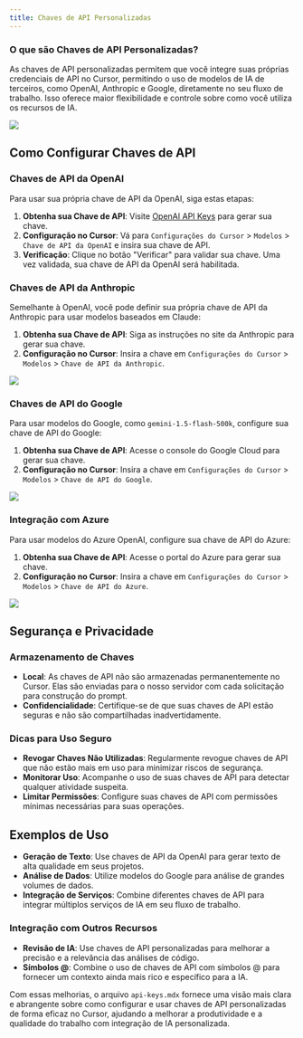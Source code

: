 ```yaml
---
title: Chaves de API Personalizadas
---
```


### O que são Chaves de API Personalizadas?

As chaves de API personalizadas permitem que você integre suas próprias credenciais de API no Cursor, permitindo o uso de modelos de IA de terceiros, como OpenAI, Anthropic e Google, diretamente no seu fluxo de trabalho. Isso oferece maior flexibilidade e controle sobre como você utiliza os recursos de IA.

<Frame>
  <img src="/images/misc/openai-api.png" />
</Frame>

## Como Configurar Chaves de API

### Chaves de API da OpenAI

Para usar sua própria chave de API da OpenAI, siga estas etapas:

1. **Obtenha sua Chave de API**: Visite [OpenAI API Keys](https://platform.openai.com/account/api-keys) para gerar sua chave.
2. **Configuração no Cursor**: Vá para `Configurações do Cursor` > `Modelos` > `Chave de API da OpenAI` e insira sua chave de API.
3. **Verificação**: Clique no botão "Verificar" para validar sua chave. Uma vez validada, sua chave de API da OpenAI será habilitada.

### Chaves de API da Anthropic

Semelhante à OpenAI, você pode definir sua própria chave de API da Anthropic para usar modelos baseados em Claude:

1. **Obtenha sua Chave de API**: Siga as instruções no site da Anthropic para gerar sua chave.
2. **Configuração no Cursor**: Insira a chave em `Configurações do Cursor` > `Modelos` > `Chave de API da Anthropic`.

<Frame>
  <img src="/images/misc/anthropic-api.png" />
</Frame>

### Chaves de API do Google

Para usar modelos do Google, como `gemini-1.5-flash-500k`, configure sua chave de API do Google:

1. **Obtenha sua Chave de API**: Acesse o console do Google Cloud para gerar sua chave.
2. **Configuração no Cursor**: Insira a chave em `Configurações do Cursor` > `Modelos` > `Chave de API do Google`.

<Frame>
  <img src="/images/misc/google-api.png" />
</Frame>

### Integração com Azure

Para usar modelos do Azure OpenAI, configure sua chave de API do Azure:

1. **Obtenha sua Chave de API**: Acesse o portal do Azure para gerar sua chave.
2. **Configuração no Cursor**: Insira a chave em `Configurações do Cursor` > `Modelos` > `Chave de API do Azure`.

<Frame>
  <img src="/images/misc/azure-api.png" />
</Frame>

## Segurança e Privacidade

### Armazenamento de Chaves

- **Local**: As chaves de API não são armazenadas permanentemente no Cursor. Elas são enviadas para o nosso servidor com cada solicitação para construção do prompt.
- **Confidencialidade**: Certifique-se de que suas chaves de API estão seguras e não são compartilhadas inadvertidamente.

### Dicas para Uso Seguro

- **Revogar Chaves Não Utilizadas**: Regularmente revogue chaves de API que não estão mais em uso para minimizar riscos de segurança.
- **Monitorar Uso**: Acompanhe o uso de suas chaves de API para detectar qualquer atividade suspeita.
- **Limitar Permissões**: Configure suas chaves de API com permissões mínimas necessárias para suas operações.

## Exemplos de Uso

- **Geração de Texto**: Use chaves de API da OpenAI para gerar texto de alta qualidade em seus projetos.
- **Análise de Dados**: Utilize modelos do Google para análise de grandes volumes de dados.
- **Integração de Serviços**: Combine diferentes chaves de API para integrar múltiplos serviços de IA em seu fluxo de trabalho.

### Integração com Outros Recursos

- **Revisão de IA**: Use chaves de API personalizadas para melhorar a precisão e a relevância das análises de código.
- **Símbolos @**: Combine o uso de chaves de API com símbolos @ para fornecer um contexto ainda mais rico e específico para a IA.

Com essas melhorias, o arquivo `api-keys.mdx` fornece uma visão mais clara e abrangente sobre como configurar e usar chaves de API personalizadas de forma eficaz no Cursor, ajudando a melhorar a produtividade e a qualidade do trabalho com integração de IA personalizada.
